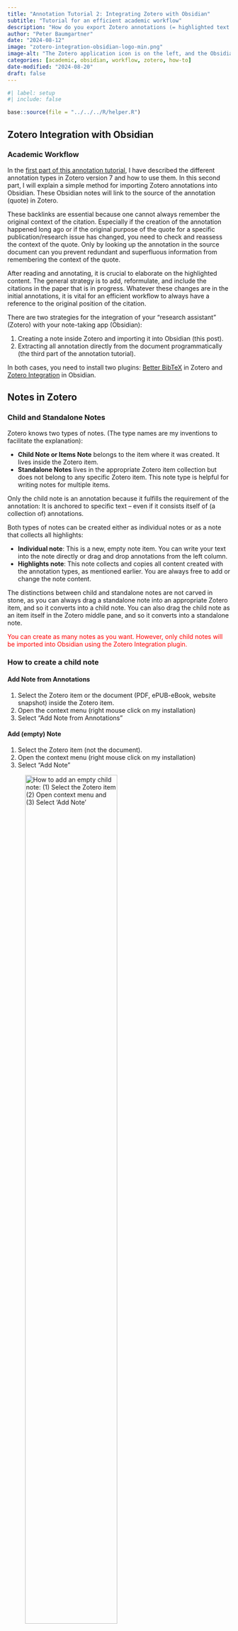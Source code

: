 ```yaml
---
title: "Annotation Tutorial 2: Integrating Zotero with Obsidian"
subtitle: "Tutorial for an efficient academic workflow"
description: "How do you export Zotero annotations (= highlighted text and comments) from PDFs, ePUB eBooks, and website snapshots into Obsidian, and how do you go back from your Obsidian notes to the exact position of the annotation to (re)cover the context?"
author: "Peter Baumgartner"
date: "2024-08-12"
image: "zotero-integration-obsidian-logo-min.png"
image-alt: "The Zotero application icon is on the left, and the Obsidian icon is on the right of the image. Both icons have two arrows, one pointing from Zotero to Obsidian and the other from Obsidian to Zotero."
categories: [academic, obsidian, workflow, zotero, how-to]
date-modified: "2024-08-20"
draft: false
---
```


```r
#| label: setup
#| include: false

base::source(file = "../../../R/helper.R")
```

## Zotero Integration with Obsidian

### Academic Workflow

In the [first part of this annotation
tutorial](../2024-08-20-annotations-with-zotero-version-7), I have
described the different annotation types in Zotero version 7 and how to
use them. In this second part, I will explain a simple method for
importing Zotero annotations into Obsidian. These Obsidian notes will
link to the source of the annotation (quote) in Zotero.

These backlinks are essential because one cannot always remember the
original context of the citation. Especially if the creation of the
annotation happened long ago or if the original purpose of the quote for
a specific publication/research issue has changed, you need to check and
reassess the context of the quote. Only by looking up the annotation in
the source document can you prevent redundant and superfluous
information from remembering the context of the quote.

After reading and annotating, it is crucial to elaborate on the
highlighted content. The general strategy is to add, reformulate, and
include the citations in the paper that is in progress. Whatever these
changes are in the initial annotations, it is vital for an efficient
workflow to always have a reference to the original position of the
citation.

There are two strategies for the integration of your "research
assistant" (Zotero) with your note-taking app (Obsidian):

1.  Creating a note inside Zotero and importing it into Obsidian (this
    post).
2.  Extracting all annotation directly from the document
    programmatically (the third part of the annotation tutorial).

In both cases, you need to install two plugins: [Better
BibTeX](https://retorque.re/zotero-better-bibtex/) in Zotero and [Zotero
Integration](https://github.com/mgmeyers/obsidian-zotero-integration) in
Obsidian.

## Notes in Zotero

### Child and Standalone Notes

Zotero knows two types of notes. (The type names are my inventions to
facilitate the explanation):

-   **Child Note or Items Note** belongs to the item where it was
    created. It lives inside the Zotero item.
-   **Standalone Notes** lives in the appropriate Zotero item collection
    but does not belong to any specific Zotero item. This note type is
    helpful for writing notes for multiple items.

Only the child note is an annotation because it fulfills the requirement
of the annotation: It is anchored to specific text -- even if it
consists itself of (a collection of) annotations.

Both types of notes can be created either as individual notes or as a
note that collects all highlights:

-   **Individual note**: This is a new, empty note item. You can write
    your text into the note directly or drag and drop annotations from
    the left column.
-   **Highlights note**: This note collects and copies all content
    created with the annotation types, as mentioned earlier. You are
    always free to add or change the note content.

The distinctions between child and standalone notes are not carved in
stone, as you can always drag a standalone note into an appropriate
Zotero item, and so it converts into a child note. You can also drag the
child note as an item itself in the Zotero middle pane, and so it
converts into a standalone note.

::: {.callout-important style="color: red;"}
You can create as many notes as you want. However, only child notes will
be imported into Obsidian using the Zotero Integration plugin.
:::

### How to create a child note

#### Add Note from Annotations {#sec-add-note-from-annotation}

1.  Select the Zotero item or the document (PDF, ePUB-eBook, website
    snapshot) inside the Zotero item.
2.  Open the context menu (right mouse click on my installation)
3.  Select "Add Note from Annotations"

#### Add (empty) Note

1.  Select the Zotero item (not the document).
2.  Open the context menu (right mouse click on my installation)
3.  Select "Add Note"

![How to add an empty child note: (1) Select the Zotero item (2) Open
context menu and (3) Select 'Add
Note'](zotero-integration-add-empty-child-note-min.png){#fig-empty-child-note
fig-alt="The screenshot shows different types of annotations with Zotero in a PDF. The page is divided horizontally into three parts. From left to right: a small sidebar (about 10% width) with the content of the annotations, the document with the annotations (about 70% width), and the context pane with metadata."
fig-align="center" width="70%" group="zotero-integration"}

To repeat: An "child note" is a note that is sorted under a Zotero item,
independently of where it was created initially.

We generate child notes as the easiest way to export notes into
Obsidian. This has the disadvantage that changes in the Zotero
annotations need another export to Obsidian. We will, therefore, cover
in the [third part of the
tutorial](../2024-08-20-obsidian-zotero-integration-advanced) an
alternative, a more complex way where the Obsidian plugin extracts the
annotations programmatically from the Zotero document.

## Installing Plugins

### Better BibTeX and Zotero Integration

For the import of annotations into Obsidian, we need two
`r glossary("plugin", "plugins")`. At the side of Zotero [Better
BibTeX](https://retorque.re/zotero-better-bibtex/) and in Obsidian the
[Zotero
Integration](https://github.com/mgmeyers/obsidian-zotero-integration).

-   **Better BibTex** makes it easier to manage bibliographic data,
    especially for people authoring documents using a text-based tool
    chains (e.g., based on [LaTeX](https://www.latex-project.org/) /
    [Markdown](https://www.markdownguide.org/)). This plugin has a rich
    functionality, but we are using it for the Obsidian-Zotero
    integration just for one feature: To create a file with citations
    and consistent [pandoc](https://pandoc.org/) cite keys.
-   **Zotero Integration** does the main work: It inserts and imports
    citations, bibliographies, notes, and PDF annotations from Zotero
    into Obsidian. For this functionality, it needs the installation of
    the Better BibTeX plugin as an enhancement for Zotero.

### Install "Better BibTeX"

> To install a plugin in Zotero, download its `.xpi` file to your
> computer. Then, in Zotero, click "Tools → Add-ons" and drag the `.xpi`
> onto the Add-ons window. ([Plugins for
> Zotero](https://www.zotero.org/support/plugins))

To find the latest version of the Better BibTeX `.xpi` file [click at
this link
here](https://github.com/retorquere/zotero-better-bibtex/releases/latest).

For a more detailed installation procedure [see
here](https://retorque.re/zotero-better-bibtex/installation/).

### Install "Zotero Integration"

> In Obsidian, open Settings; on the left, under Options, open Community
> Plugins, on Community Plugins, select Browse and search for 'Zotero
> Integration' ([Help, How do I install the
> Plugin?](https://github.com/mgmeyers/obsidian-zotero-integration#help-how-do-i-install-the-plugin)).

For more details, especially troubleshooting the installation, see the
[README file of Better
BibTeX](https://github.com/mgmeyers/obsidian-zotero-integration).

## Zotero Integration Settings

The last task is to adapt the settings of the Obsidian Zotero
Integration plugin.

1.  Open Preferences with the menu "Obsidian → Preferences…" or `CMD+,`
    (macOS) / `CTRL+,` (Windows).
2.  Scroll the left column down to "Zotero Integration" and select this
    plugin.

You will get a window with content similar to that in
@fig-zotero-integration-settings. The look may differ depending on the
Obsidian theme you are using. (I am using
[Cybertron](https://github.com/nickmilo/Cybertron))

![Top part of the "Zotero Integration" plugin settings. For the import
method explained here, you need only to complete the "General
Settings".](zotero-integration-plugin-settings-min.png){#fig-zotero-integration-settings
fig-alt="The screenshot shows the general settings for importing annotated PDF files. The different fields are explained in the text."
fig-align="center" width="70%" group="zotero-integration"}

The configuration setting page for the "Zotero Integration" plugin is
complex. It consists of four parts:

-   General Settings
-   Citation Formats
-   Import Formats and
-   Import Image Settings

Although there are many preferences for the simple import method used in
In this post, we will only need to complete the general settings.

### General Settings

The first two settings provide the path to the main utility program for
extracting data from PDFs.
[pdfannots2json.js](https://github.com/mgmeyers/pdfannots2json/releases)
should work immediately after the installation of the "Zotero
Integration" plugin. Otherwise, you must download the tool and provide a
path to it.

In the third field, you specify the program you will use. The plugin
supports Zotero and [the Jurism project](https://juris-m.github.io/),
specializing in legal research, and is also based on the Zotero
reference manager. For advanced usage, you also have the option to
specify a custom port number. The default port where Zotero is listening
to `23119`. You don't need to change it in a standard configuration.
Only for a special Zotero configuration, e.g., when using Zotero on a
terminal server, you must provide another port number.

In the following field, you specify the path in Obsidian where the
Zotero annotations should be stored. I have used with "zotero" a
subdirectory of "annotation" because I have with
[Calibre](https://calibre-ebook.com/) another app where I am importing
annotations into Obsidian.

The following two fields determine if Obsidian should open the imported
file and in the case, you have imported several at once, which of the
imported files.

The last option of the general settings is enabling the concatenation of
annotations. Although I have turned it on, I have yet to use this
functionality. Instead of concatenating files, I have used to separate
new data (updates) via template functions, which I will explain in the
[third part of the
tutorial](../2024-08-20-obsidian-zotero-integration-advanced).

## Import Annotation into Obsidian without Template

For this procedure, you need to create the annotation file in Zotero
manually, as I have already explained in @sec-add-note-from-annotation.

![Obsidian Command Palette displaying all available commands of the
Zotero Integration plugin. For some of the commands I have assigned
hotkeys.](zotero-integration-command-palette-min.png){#fig-obsidian-command-palette
fig-alt="The screenshots shows a search field with the text 'zotero inte'. Below are the found Obsidian command that contain the search string. From top to bottom: 'Zotero Integration: Bib Format'; 'Zotero Integration: Import notes' with shortcut CMD-CTRL-SHIFT-Z; 'Zotero Integration: Pandoc Format' with shortcut CMD-ALT-CTRL-SHIFT-Z; 'Zotero Integration: Data explorer'; 'Zotero Integration: Formatted Citation'; 'Zotero Integration: Create Literature Note' with shortcut ALT-Z; 'Zotero Integration: Formatted Bibliography'; 'Zotero Integration: Insert notes into current document' with shortcut CMD-CTRL-Z."
fig-align="center" width="70%" group="zotero-integration"}

1.  Now change to Obsidian and choose either "Import notes" or "Insert
    notes into the current document" from the command palette. If you
    attach shortcuts to these procedures, you don't need to call the
    command using the Obsidian palette.
2.  You have to wait until a window with the Zotero database appears,
    where you can select the appropriate Zotero item. All note files
    inside the Zotero item will be exported. The first command ("Import
    notes") creates a new file; the second command inserts the
    annotations into the cursor position of the current Obsidian
    document.
3.  The results are annotations with two links: "Go to annotation" and
    the citation using the appropriate Zotero citation style. "Go to
    annotation" opens the PDF and jumps to the annotation's location in
    the original document. The citation link selects the appropriate
    bibliography item in the Zotero middle pane.

![An example of an annotation file. Every entry starts with a link to
the exact position of the quote and ends with a link to the bibliography
entry in the Zotero middle pane. Between these two links is the
annotated text passage surrounded by quotation
marks.](zotero-integration-example-without-template-min.png){#fig-annotation-example
fig-alt="Screenshot of an example of an annotation file with a black background. From top to bottom: A yellow header says 'Annotations'; Timestamp '(7/31/2024, 7:23:53 PM)'; Followed by three examples of annotated text. Every entry starts with a red link to the exact position of the quote ('Go to annotation') and ends with a link to the bibliography entry in the Zotero middle pane. Eexample: '(Gethin et al., 2021, p.12)'. Between these two links is the annotated text passage surrounded by quotation marks."
fig-align="center" width="70%" group="zotero-integration"}

## Summary

In this post, I have explained how to integrate your "research
assistant." tool Zotero with the note-taking app Obsidian.

::: my-procedure
::: my-procedure-header
Import Annotations from Zotero into Obsidian (without template)
:::

::: my-procedure-container
1.  Highlight or use other annotation methods in Zotero as explained in
    the [first part of this
    tutorial](../2024-08-20-annotations-with-zotero-version-7).
2.  Create a note with the annotations in Zotero.
3.  Install the necessary plugins: [Better
    BibTeX](https://retorque.re/zotero-better-bibtex/) in Zotero and
    [Zotero
    Integration](https://github.com/mgmeyers/obsidian-zotero-integration)
    in Obsidian.
4.  Complete the 'General Settings" part of the "Zotero Integration."
    plugin in Obsidian.
5.  Choose either "Import notes" or "Include notes into current
    document" into Obsidian.
6.  Wait for the Zotero dialog window and choose the Zotero item with
    the annotations.
7.  Inspect the imported file content and test the links.
:::
:::

You can now elaborate on your notes using all the advanced features
Obsidian offers!

In the [third part of the annotation
tutorial](../2024-08-20-obsidian-zotero-integration-advanced), I will
explain how to use templates to programmatically extract annotations
from Zotero documents. This has several advantages, but it is more
complex to apply.

Are you satisfied with our result from this second part of the tutorial?
Then, you can skip the last part or read it later when the need for
better management of your different types of annotation arises.

###### Glossary

```r
#| label: glossary
#| echo: false
glossary::glossary_table(as_kable = TRUE)
```
